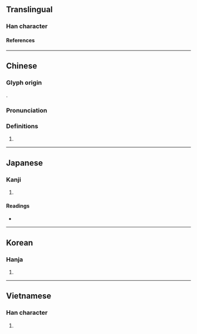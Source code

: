 {{also|混}}
{{character info/new}}
==Translingual==

===Han character===
{{Han char|rn=9|rad=人|as=08|sn=10|four=26211|canj=OAPP|ids=⿰亻昆}}

====References====
{{Han ref|kx=0109.100|dkj=00800|dj=0232.080|hdz=10177.040|uh=5031}}

----

==Chinese==
{{zh-forms}}

===Glyph origin===
{{Han etym}}
{{Han compound|亻|昆|ls=psc|c1=s|c2=p|t1=person}}.

===Pronunciation===
{{zh-pron
|m=hùn
|c=wan6
|mc=y
|oc=y
|ma=
}}

===Definitions===
{{zh-hanzi}}

# {{zh-only|倱伅}}

----

==Japanese==

===Kanji===
{{ja-kanji|grade=|rs=人08}}

# {{rfdef|ja|sort=人08}}

====Readings====
* {{ja-readings|on=[[こん]] (kon), [[ごん]] (gon)|kun=}}

----

==Korean==

===Hanja===
{{ko-hanja|hangeul=혼|rv=hon|mr=hon}}

# {{rfdef|ko|sort=人08}}

----

==Vietnamese==

===Han character===
{{vi-hantu|hỗn}}

# {{rfdef|vi|sort=人08}}